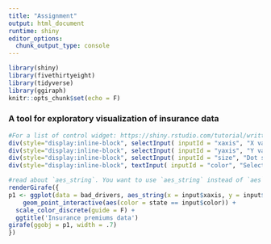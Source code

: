 ```yaml
---
title: "Assignment"
output: html_document
runtime: shiny
editor_options: 
  chunk_output_type: console
---
```


```r
library(shiny)
library(fivethirtyeight)
library(tidyverse)
library(ggiraph)
knitr::opts_chunk$set(echo = F)
```


### A tool for exploratory visualization of insurance data

```r
#For a list of control widget: https://shiny.rstudio.com/tutorial/written-tutorial/lesson3/
div(style="display:inline-block", selectInput( inputId = "xaxis", "X variable:", names(bad_drivers), selected = 'perc_speeding'))
div(style="display:inline-block", selectInput( inputId = "yaxis", "Y variable:", names(bad_drivers), selected = 'perc_alcohol'))
div(style="display:inline-block", selectInput( inputId = "size", "Dot size:", names(bad_drivers), selected = 'perc_alcohol'))
div(style="display:inline-block", textInput( inputId = "color", "Selected state:", value = 'Louisiana'))
```


```r
#read about `aes_string`. You want to use `aes_string` instead of `aes` since `selectInput` returns a character.
renderGirafe({
p1 <- ggplot(data = bad_drivers, aes_string(x = input$xaxis, y = input$yaxis, size= input$size, tooltip = 'state'))  +
    geom_point_interactive(aes(color = state == input$color)) +
  scale_color_discrete(guide = F) +
  ggtitle('Insurance premiums data')
girafe(ggobj = p1, width = .7)
})

```





